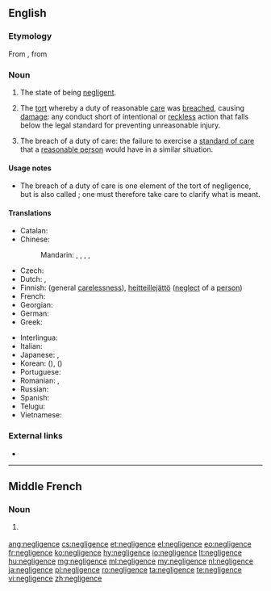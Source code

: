 {{also|négligence}}
==English==

===Etymology===
From {{etyl|fro|en}} {{term|negligence|lang=fro}}, from {{etyl|la|en}} {{term|neglegentia|lang=la}}

===Noun===
{{en-noun|-|s}}

# The state of being [[negligent]].
# {{context|legal|singulare tantum|lang=en}} The [[tort]] whereby a duty of reasonable [[care]] was [[breach]]ed, causing [[damage]]: any conduct short of intentional or [[reckless]] action that falls below the legal standard for preventing unreasonable injury.
# {{context|legal|uncountable|lang=en}} The breach of a duty of care: the failure to exercise a [[standard of care]] that a [[reasonable person]] would have in a similar situation.

====Usage notes====
* The breach of a duty of care is one element of the tort of negligence, but is also called {{term||negligence}}; one must therefore take care to clarify what is meant.

====Translations====
{{trans-top|failure to exercise a standard of care (law)}}
* Catalan: {{t|ca|negligència|f}}
* Chinese:
*: Mandarin: {{t+|cmn|過失|sc=Hani}}, {{t+|cmn|过失|tr=guòshī|sc=Hani}}, {{t+|cmn|疏忽|tr=shūhu|sc=Hani}}, {{t+|cmn|失職|sc=Hani}}, {{t+|cmn|失职|tr=shīzhí|sc=Hani}}
* Czech: {{t|cs|nedbalost|f}}
* Dutch: {{t+|nl|nalatigheid|f}}, {{t+|nl|achteloosheid|f}}
* Finnish: {{t+|fi|huolimattomuus}} (general [[carelessness]]), [[heitteillejättö]] ([[neglect]] of a [[person]])
* French: {{t|fr|négligence coupable|f}}
* Georgian: {{t|ka|დაუდევრობა|sc=Geor}}
* German: {{t+|de|Fahrlässigkeit|f}}
* Greek: {{t+|el|αβλεψία|f|tr=avlepsía}}
{{trans-mid}}
* Interlingua: {{t|ia|negligentia}}
* Italian: {{t|it|negligenza|f}}
* Japanese: {{t+|ja|過失|tr=かしつ, kashitsu|sc=Jpan}}, {{t|ja|疎か|tr=おろそか, orosoka|sc=Jpan}}
* Korean: {{t+|ko|과실|sc=Kore}} ({{t+|ko|過失|sc=Kore}}), {{t+|ko|소홀|sc=Kore}} ({{t+|ko|疏忽|sc=Kore}})
* Portuguese: {{t+|pt|negligência|f}}
* Romanian: {{t+|ro|neglijență}}, {{t+|ro|delăsare}}
* Russian: {{t+|ru|халатность|f|tr=xalátnost'|sc=Cyrl}}
* Spanish: {{t+|es|negligencia|f}}
* Telugu: {{t+|te|నిర్లక్ష్యం|tr=nirlakshyam}}
* Vietnamese: {{t+|vi|cẩu thả|alt=tính cẩu thả}}
{{trans-bottom}}

===External links===
* {{projectlink|wikipedia}}

----

==Middle French==

===Noun===
{{frm-noun|f|-}}

# {{l|en|negligence}} {{gloss|state of being negligent}}

[[ang:negligence]]
[[cs:negligence]]
[[et:negligence]]
[[el:negligence]]
[[eo:negligence]]
[[fr:negligence]]
[[ko:negligence]]
[[hy:negligence]]
[[io:negligence]]
[[lt:negligence]]
[[hu:negligence]]
[[mg:negligence]]
[[ml:negligence]]
[[my:negligence]]
[[nl:negligence]]
[[ja:negligence]]
[[pl:negligence]]
[[ro:negligence]]
[[ta:negligence]]
[[te:negligence]]
[[vi:negligence]]
[[zh:negligence]]